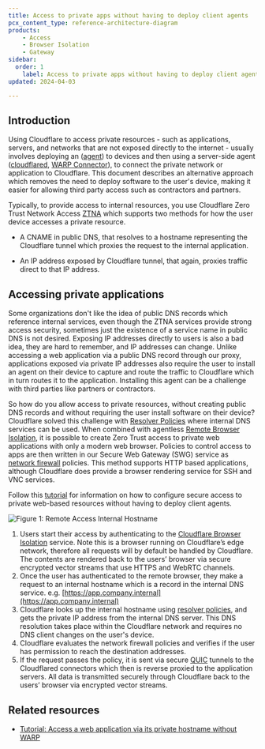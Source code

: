 ```yaml
---
title: Access to private apps without having to deploy client agents
pcx_content_type: reference-architecture-diagram
products:
	- Access
	- Browser Isolation
	- Gateway
sidebar:
  order: 1
	label: Access to private apps without having to deploy client agents
updated: 2024-04-03

---
```


## Introduction

Using Cloudflare to access private resources - such as applications, servers, and networks that are not exposed directly to the internet - usually involves deploying an ([agent](/cloudflare-one/connections/connect-devices/warp/)) to devices and then using a server-side agent ([cloudflared](/cloudflare-one/connections/connect-networks/private-net/cloudflared/), [WARP Connector](/cloudflare-one/connections/connect-networks/private-net/warp-connector/)), to connect the private network or application to Cloudflare. This document describes an alternative approach which removes the need to deploy software to the user's device, making it easier for allowing third party access such as contractors and partners.

Typically, to provide access to internal resources, you use Cloudflare Zero Trust Network Access [ZTNA](https://www.cloudflare.com/learning/access-management/what-is-ztna/) which supports two methods for how the user device accesses a private resource.

- A CNAME in public DNS, that resolves to a hostname representing the Cloudflare tunnel which proxies the request to the internal application.

- An IP address exposed by Cloudflare tunnel, that again, proxies traffic direct to that IP address.

## Accessing private applications

Some organizations don't like the idea of public DNS records which reference internal services, even though the ZTNA services provide strong access security, sometimes just the existence of a service name in public DNS is not desired. Exposing IP addresses directly to users is also a bad idea, they are hard to remember, and IP addresses can change. Unlike accessing a web application via a public DNS record through our proxy, applications exposed via private IP addresses also require the user to install an agent on their device to capture and route the traffic to Cloudflare which in turn routes it to the application. Installing this agent can be a challenge with third parties like partners or contractors.

So how do you allow access to private resources, without creating public DNS records and without requiring the user install software on their device? Cloudflare solved this challenge with [Resolver Policies](/cloudflare-one/policies/gateway/resolver-policies/) where internal DNS services can be used. When combined with agentless [Remote Browser Isolation](/cloudflare-one/policies/browser-isolation/), it is possible to create Zero Trust access to private web applications with only a modern web browser. Policies to control access to apps are then written in our Secure Web Gateway (SWG) service as [network firewall](/cloudflare-one/policies/gateway/network-policies/) policies. This method supports HTTP based applications, although Cloudflare does provide a browser rendering service for SSH and VNC services.

Follow this [tutorial](/cloudflare-one/tutorials/clientless-access-private-dns/) for information on how to configure secure access to private web-based resources without having to deploy client agents.

![Figure 1: Remote Access Internal Hostname](~/assets/images/reference-architecture/sase-clientless-access-private-dns/diagram1.svg "Figure 1: Remote browser connected to private web service using internal hostname")

1. Users start their access by authenticating to the [Cloudflare Browser Isolation](https://your_team_domain.cloudflareaccess.com/browser) service. Note this is a browser running on Cloudflare’s edge network, therefore all requests will by default be handled by Cloudflare. The contents are rendered back to the users’ browser via secure encrypted vector streams that use HTTPS and WebRTC channels.
2. Once the user has authenticated to the remote browser, they make a request to an internal hostname which is a record in the internal DNS service. e.g. [https://app.company.internal](https://app.company.internal)
3. Cloudflare looks up the internal hostname using [resolver policies](/cloudflare-one/policies/gateway/resolver-policies/), and gets the private IP address from the internal DNS server. This DNS resolution takes place within the Cloudflare network and requires no DNS client changes on the user's device.
4. Cloudflare evaluates the network firewall policies and verifies if the user has permission to reach the destination addresses.
5. If the request passes the policy, it is sent via secure [QUIC](https://blog.cloudflare.com/getting-cloudflare-tunnels-to-connect-to-the-cloudflare-network-with-quic) tunnels to the Cloudflared connectors which then is reverse proxied to the application servers. All data is transmitted securely through Cloudflare back to the users’ browser via encrypted vector streams.

## Related resources

- [Tutorial: Access a web application via its private hostname without WARP](/cloudflare-one/tutorials/clientless-access-private-dns/)
